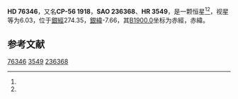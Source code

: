 {{Starbox begin
| name = HD 76346
}}
{{Starbox observe
| epoch = [[J2000.0|J2000.0]]
| constell = {{星座名待查}}<ref name=SIMBAD>{{cite web
 | url=http://simbad.u-strasbg.fr/simbad/sim-id?Ident=HR+3549
 | title=Pulsating variable Star
 | publisher=Centre de Données astronomiques de Strasbourg
 | work=SIMBAD
 | accessdate=2012-07-13
 | archive-date=2016-03-15
 | archive-url=https://web.archive.org/web/20160315120510/http://simbad.u-strasbg.fr/simbad/sim-id?Ident=HR+3549
 | dead-url=no
 }}</ref><ref name=DATA>{{cite web
 | url=http://vizier.u-strasbg.fr/viz-bin/VizieR-5?-out.add=.&-source=5050&-corr=PK=HR&-out.max=9999&HR=3549
 | title=VizieR Detailed Page
 | accessdate=2012-07-13
 | archive-date=2016-03-05
 | archive-url=https://web.archive.org/web/20160305003501/http://vizier.u-strasbg.fr/viz-bin/VizieR-5?-out.add=.&-source=5050&-corr=PK=HR&-out.max=9999&HR=3549
 | dead-url=no
 }}</ref>
| 星官 = 
| ra = {{RA|8|53|3.8}}<ref name=SIMBAD /><ref name=DATA />
| dec = {{DEC|-56|38|58}}<ref name=SIMBAD /><ref name=DATA />
| appmag_v = 6.03<ref name=SIMBAD /><ref name=DATA />
}}
{{Starbox character
| class = A0V<ref name=SIMBAD /><ref name=DATA />
| b-v = -0.02<ref name=SIMBAD /><ref name=DATA />
| u-b = -0.08<ref name=SIMBAD /><ref name=DATA />
| r-i = <ref name=SIMBAD /><ref name=DATA />
| variable = 
}}
{{Starbox astrometry
| radial_v = -0.08
| prop_mo_ra = 24
| parallax = 
| p_error = 
}}
{{Starbox catalog
| names =CP-56 1918，[[SAO星表|SAO]] 236368，[[HD星表|HD]] 76346，[[HR星表|HR]] 3549}}
{{Starbox reference |Simbad=HR+3549}}
{{Starbox end}}

'''HD 76346'''，又名'''CP-56 1918'''，'''SAO 236368'''、'''HR 3549'''，是一颗恒星<ref name=SIMBAD /><ref name=DATA />，视星等为6.03，位于[[銀道座標系|銀經]]274.35，[[銀道座標系|銀緯]]-7.66，其[[B1900.0|B1900.0]]坐标为赤經{{RA|8|50|24.3}}，赤緯{{DEC|-56|-7.66|16}}。

== 参考文献 ==
{{reflist}}

{{star-stub}}

[[Category:HD和HDE天體|76346]]
[[Category:HR天體|3549]]
[[Category:SAO天體|236368]]